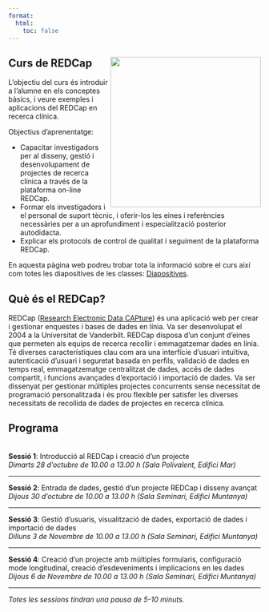 ```yaml
---
format: 
  html:
    toc: false
---
```


## Curs de REDCap <img src="WWW/logo.png" align="right" width="300"/>

L’objectiu del curs és introduir a l'alumne en els conceptes bàsics, i veure exemples i aplicacions del REDCap en recerca clínica.

Objectius d'aprenentatge:

<ul>
<li> Capacitar investigadors per al disseny, gestió i desenvolupament de projectes de recerca clínica a través de la plataforma on-line REDCap. </li>
<li> Formar els investigadors i el personal de suport tècnic, i oferir-los les eines i referències necessàries per a un aprofundiment i especialització posterior autodidacta. </li>
<li> Explicar els protocols de control de qualitat i seguiment de la plataforma REDCap. </li>
</ul>

En aquesta pàgina web podreu trobar tota la informació sobre el curs així com totes les diapositives de les classes: [Diapositives](https://bruigtp.github.io/website_curs_REDCap/slides.html).

## Què és el REDCap?

REDCap (<a href = "https://project-redcap.org/">Research Electronic Data CAPture</a>) és una aplicació web per crear i gestionar enquestes i bases de dades en línia. Va ser desenvolupat el 2004 a la Universitat de Vanderbilt. REDCap disposa d'un conjunt d'eines que permeten als equips de recerca recollir i emmagatzemar dades en línia. Té diverses característiques clau com ara una interfície d'usuari intuïtiva, autenticació d'usuari i seguretat basada en perfils, validació de dades en temps real, emmagatzematge centralitzat de dades, accés de dades compartit, i funcions avançades d'exportació i importació de dades. Va ser dissenyat per gestionar múltiples projectes concurrents sense necessitat de programació personalitzada i és prou flexible per satisfer les diverses necessitats de recollida de dades de projectes en recerca clínica.

## Programa

<br>
**Sessió 1**: Introducció al REDCap i creació d'un projecte<br>
<i>Dimarts 28 d'octubre de 10.00 a 13.00 h (Sala Polivalent, Edifici Mar)</i>
<hr>
**Sessió 2**: Entrada de dades, gestió d'un projecte REDCap i disseny avançat<br>
<i>Dijous 30 d'octubre de 10.00 a 13.00 h (Sala Seminari, Edifici Muntanya)</i>
<hr>
**Sessió 3**: Gestió d'usuaris, visualització de dades, exportació de dades i importació de dades<br>
<i>Dilluns 3 de Novembre de 10.00 a 13.00 h (Sala Seminari, Edifici Muntanya)</i>
<hr>
**Sessió 4**: Creació d'un projecte amb múltiples formularis, configuració mode longitudinal, creació d'esdeveniments i implicacions en les dades<br>
<i>Dijous 6 de Novembre de 10.00 a 13.00 h (Sala Seminari, Edifici Muntanya)</i>
<hr>
<i>Totes les sessions tindran una pausa de 5-10 minuts.</i>
